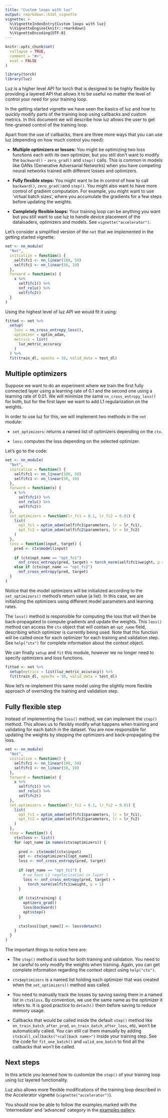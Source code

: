 ```yaml
---
title: "Custom loops with luz"
output: rmarkdown::html_vignette
vignette: >
  %\VignetteIndexEntry{Custom loops with luz}
  %\VignetteEngine{knitr::rmarkdown}
  %\VignetteEncoding{UTF-8}
---
```


```r
knitr::opts_chunk$set(
  collapse = TRUE,
  comment = "#>",
  eval = FALSE
)
```

```r
library(torch)
library(luz)
```

Luz is a higher level API for torch that is designed to be highly flexible by providing a layered API that allows it to be useful no matter the level of control your need for your training loop.

In the getting started vignette we have seen the basics of luz and how to quickly modify parts of the training loop using callbacks and custom metrics. 
In this document we will describe how luz allows the user to get fine-grained control of the training loop.

Apart from the use of callbacks, there are three more ways that you can use luz (depending on how much control you need):

-   **Multiple optimizers or losses:** You might be optimizing two loss functions each with its own optimizer, but you still don't want to modify the `backward()` - `zero_grad()` and `step()` calls. This is common in models like GANs (Generative Adversarial Networks) when you have competing neural networks trained with different losses and optimizers.

-   **Fully flexible steps:** You might want to be in control of how to call `backward()`, `zero_grad()`and `step()`. You might also want to have more control of gradient computation. For example, you might want to use 'virtual batch sizes', where you accumulate the gradients for a few steps before updating the weights.

-   **Completely flexible loops:** Your training loop can be anything you want but you still want to use luz to handle device placement of the dataloaders, optimizers and models. See `vignette("accelerator")`.

Let's consider a simplified version of the `net` that we implemented in the getting started vignette:

```r
net <- nn_module(
  "Net",
  initialize = function() {
    self$fc1 <- nn_linear(100, 50)
    self$fc1 <- nn_linear(50, 10)
  },
  forward = function(x) {
    x %>% 
      self$fc1() %>% 
      nnf_relu() %>% 
      self$fc2()
  }
)
```

Using the highest level of luz API we would fit it using:

```r
fitted <- net %>%
  setup(
    loss = nn_cross_entropy_loss(),
    optimizer = optim_adam,
    metrics = list(
      luz_metric_accuracy
    )
  ) %>%
  fit(train_dl, epochs = 10, valid_data = test_dl)
```

## Multiple optimizers

Suppose we want to do an experiment where we train the first fully connected layer using a learning rate of 0.1 and the second one using a learning rate of 0.01. 
We will minimize the same `nn_cross_entropy_loss()` for both, but for the first layer we want to add L1 regularization on the weights.

In order to use luz for this, we will implement two methods in the `net` module:

-   `set_optimizers`: returns a named list of optimizers depending on the `ctx`.

-   `loss`: computes the loss depending on the selected optimizer.

Let's go to the code:

```r
net <- nn_module(
  "Net",
  initialize = function() {
    self$fc1 <- nn_linear(100, 50)
    self$fc1 <- nn_linear(50, 10)
  },
  forward = function(x) {
    x %>% 
      self$fc1() %>% 
      nnf_relu() %>% 
      self$fc2()
  },
  set_optimizers = function(lr_fc1 = 0.1, lr_fc2 = 0.01) {
    list(
      opt_fc1 = optim_adam(self$fc1$parameters, lr = lr_fc1),
      opt_fc2 = optim_adam(self$fc2$parameters, lr = lr_fc2)
    )
  },
  loss = function(input, target) {
    pred <- ctx$model(input)
  
    if (ctx$opt_name == "opt_fc1") 
      nnf_cross_entropy(pred, target) + torch_norm(self$fc1$weight, p = 1)
    else if (ctx$opt_name == "opt_fc2")
      nnf_cross_entropy(pred, target)
  }
)
```

Notice that the model optimizers will be initialized according to the `set_optimizers()` method's return value (a list). 
In this case, we are initializing the optimizers using different model parameters and learning rates.

The `loss()` method is responsible for computing the loss that will then be back-propagated to compute gradients and update the weights. 
This `loss()` method can access the `ctx` object that will contain an `opt_name` field, describing which optimizer is currently being used. 
Note that this function will be called once for each optimizer for each training and validation step. 
See `help("ctx")` for complete information about the context object.

We can finally `setup` and `fit` this module, however we no longer need to specify optimizers and loss functions.

```r
fitted <- net %>% 
  setup(metrics = list(luz_metric_accuracy)) %>% 
  fit(train_dl, epochs = 10, valid_data = test_dl)
```

Now let's re-implement this same model using the slightly more flexible approach of overriding the training and validation step.

## Fully flexible step

Instead of implementing the `loss()` method, we can implement the `step()` method.
This allows us to flexibly modify what happens when training and validating for each batch in the dataset. 
You are now responsible for updating the weights by stepping the optimizers and back-propagating the loss.

```r
net <- nn_module(
  "Net",
  initialize = function() {
    self$fc1 <- nn_linear(100, 50)
    self$fc1 <- nn_linear(50, 10)
  },
  forward = function(x) {
    x %>% 
      self$fc1() %>% 
      nnf_relu() %>% 
      self$fc2()
  },
  set_optimizers = function(lr_fc1 = 0.1, lr_fc2 = 0.01) {
    list(
      opt_fc1 = optim_adam(self$fc1$parameters, lr = lr_fc1),
      opt_fc2 = optim_adam(self$fc2$parameters, lr = lr_fc2)
    )
  },
  step = function() {
    ctx$loss <- list()
    for (opt_name in names(ctx$optimizers)) {
    
      pred <- ctx$model(ctx$input)
      opt <- ctx$optimizers[[opt_name]]
      loss <- nnf_cross_entropy(pred, target)
      
      if (opt_name == "opt_fc1") {
        # we have L1 regularization in layer 1
        loss <- nnf_cross_entropy(pred, target) + 
          torch_norm(self$fc1$weight, p = 1)
      }
        
      if (ctx$training) {
        opt$zero_grad()
        loss$backward()
        opt$step()  
      }
      
      ctx$loss[[opt_name]] <- loss$detach()
    }
  }
)
```

The important things to notice here are:

-   The `step()` method is used for both training and validation. You need to be careful to only modify the weights when training. Again, you can get complete information regarding the context object using `help("ctx")`.

-   `ctx$optimizers` is a named list holding each optimizer that was created when the `set_optimizers()` method was called.

-   You need to manually track the losses by saving saving them in a named list in `ctx$loss`. By convention, we use the same name as the optimizer it refers to. It is good practice to `detach()` them before saving to reduce memory usage.

-   Callbacks that would be called inside the default `step()` method like `on_train_batch_after_pred`, `on_train_batch_after_loss`, etc, won't be automatically called. You can still cal them manually by adding `ctx$call_callbacks("<callback name>")` inside your training step. See the code for `fit_one_batch()` and `valid_one_batch` to find all the callbacks that won't be called.

## Next steps

In this article you learned how to customize the `step()` of your training loop using luz layered functionality.

Luz also allows more flexible modifications of the training loop described in the Accelerator vignette (`vignette("accelerator")`).

You should now be able to follow the examples marked with the 'intermediate' and 'advanced' category in the [examples gallery](https://mlverse.github.io/luz/articles/examples/index.html).
